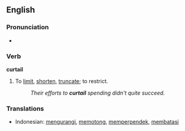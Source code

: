 ==English==
===Pronunciation===
*{{audio|en-us-curtail.ogg|Audio (US)}}

===Verb===
'''curtail'''
#To [[limit]], [[shorten]], [[truncate]]; to restrict.
#:''Their efforts to '''curtail''' spending didn't quite succeed.''

=== Translations ===
*Indonesian: [[kurang|mengurangi]], [[potong|memotong]], [[pendek|memperpendek]], [[batas|membatasi]]